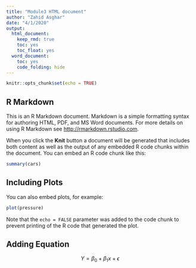 ```yaml
---
title: "Module3 HTML document"
author: "Zahid Asghar"
date: "4/1/2020"
output:
  html_document:
    keep_rmd: true
    toc: yes
    toc_float: yes
  word_document:
    toc: yes
    code_folding: hide
---
```


```r
knitr::opts_chunk$set(echo = TRUE)
```

## R Markdown

This is an R Markdown document. Markdown is a simple formatting syntax for authoring HTML, PDF, and MS Word documents. For more details on using R Markdown see <http://rmarkdown.rstudio.com>.

When you click the **Knit** button a document will be generated that includes both content as well as the output of any embedded R code chunks within the document. You can embed an R code chunk like this:

```r
summary(cars)
```

## Including Plots

You can also embed plots, for example:

```r
plot(pressure)
```

Note that the `echo = FALSE` parameter was added to the code chunk to prevent printing of the R code that generated the plot.

## Adding Equation

$$ Y=\beta_0+\beta_1x+\epsilon$$
